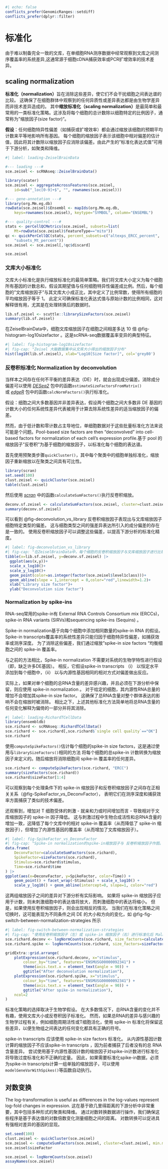 ```r
#| echo: false
conflicts_prefer(GenomicRanges::setdiff)
conflicts_prefer(dplyr::filter)
```

# 标准化

由于难以制备完全一致的文库，在单细胞RNA测序数据中经常观察到文库之间测序覆盖率的系统差异,这通常源于细胞cDNA捕获效率或PCR扩增效率的技术差异。

## scaling normalization
**标准化（normalization）**旨在消除这些差异，使它们不会干扰细胞之间表达谱的比较。 这确保了在细胞群体中观察到的任何异质性或差异表达都是由生物学差异而非技术差异造成的。 其中**缩放标准化（scaling normalization）**是最简单和最常用的一类标准化策略。这涉及将每个细胞的总计数除以细胞特定的比例因子，通常称为"缩放因子(size factor)"。

**假设**：任何细胞特异性偏差（如捕获或扩增效率）都会通过缩放该细胞的预期平均计数来平等地影响所有基因。 每个细胞的缩放因子表示该细胞中相对偏差的估计值，因此将其计数除以缩放因子应消除该偏差。由此产生的"标准化表达式值"可用于下游分析，如聚类和降维。

```r
#| label: loading-ZeiselBrainData

#--- loading ---#
sce.zeisel <- scRNAseq::ZeiselBrainData()

library(scater)
sce.zeisel <- aggregateAcrossFeatures(sce.zeisel, 
    id=sub("_loc[0-9]+$", "", rownames(sce.zeisel)))

#--- gene-annotation ---#
library(org.Mm.eg.db)
rowData(sce.zeisel)$Ensembl <- mapIds(org.Mm.eg.db, 
    keys=rownames(sce.zeisel), keytype="SYMBOL", column="ENSEMBL")

#--- quality-control ---#
stats <- perCellQCMetrics(sce.zeisel, subsets=list(
    Mt=rowData(sce.zeisel)$featureType=="mito"))
qc <- quickPerCellQC(stats, percent_subsets=c("altexps_ERCC_percent", 
    "subsets_Mt_percent"))
sce.zeisel <- sce.zeisel[,!qc$discard]
```

```r
sce.zeisel 
```

### 文库大小标准化

文库大小标准化是执行缩放标准化的最简单策略。我们将文库大小定义为每个细胞所有基因的计数总和，假设其期望值与任何细胞特异性偏差成比例。然后，每个细胞的"文库缩放因子"与其文库大小成正比，其中定义了比例常数，使得所有细胞的平均缩放因子等于 1。 此定义可确保标准化表达式值与原始计数的比例相同，这对解释很有用，尤其是在处理转换后的数据时。

```r
lib.sf.zeisel <- scuttle::librarySizeFactors(sce.zeisel)
summary(lib.sf.zeisel)
```

在ZeiselBrainData中，细胞文库缩放因子在细胞之间相差多达 10 倍 @fig-histogram-log10sizefactor 。这是scRNA-seq数据覆盖率变异的典型特征。

```r
#| label: fig-histogram-log10sizefactor
#| fig-cap: "Zeisel 大脑数据集中从文库大小得出的缩放因子分布"
hist(log10(lib.sf.zeisel), xlab="Log10[Size factor]", col='grey80')
```

### 反卷积标准化 Normalization by deconvolution

当样本之间存在任何不平衡的差异表达（DE）时，就会出现成分偏差。消除成分偏差可以使用 [*DESeq2*](https://bioconductor.org/packages/3.18/DESeq2) 包中的函数`estimateSizeFactorsFromMatrix()`或 [*edgeR*](https://bioconductor.org/packages/3.18/edgeR) 包中的函数`calcNormFactors()`执行标准化。

假设：细胞之间大多数基因并非差异表达，假设两个细胞之间大多数非 DE 基因的计数大小的任何系统性差异代表被用于计算去除系统性差异的适当缩放因子的偏差。

然而，由于低计数和零计数占主导地位，单细胞数据对于这些批量标准化方法来说可能是个问题。Pool-based size factors are then "deconvolved" into cell-based factors for normalization of each cell's expression profile.基于 pool 的缩放因子"反卷积"为基于细胞的缩放因子，以标准化每个细胞的表达谱。

首先使用预聚类步骤`quickCluster()`，其中每个聚类中的细胞单独标准化，缩放因子重新缩放以在聚类之间具有可比性。

```r
library(scran)
set.seed(100)
clust.zeisel <- quickCluster(sce.zeisel) 
table(clust.zeisel)
```

然后使用 [*scran*](https://bioconductor.org/packages/3.18/scran) 中的函数`calculateSumFactors()`执行反卷积缩放。

```r
deconv.sf.zeisel <- calculateSumFactors(sce.zeisel, cluster=clust.zeisel)
summary(deconv.sf.zeisel)
```

可以看到 @fig-deconvolution_vs_library 反卷积缩放因子表现出与文库缩放因子细胞特定类型的偏差。 这与细胞类型之间的强差异表达所引入的成分偏差的存在是一致的。 使用反卷积缩放因子可以调整这些偏差，以提高下游分析的标准化精度。

```r
#| label: fig-deconvolution_vs_library
#| fig-cap: "在ZeiselBrainData中，每个细胞的反卷积缩放因子与文库缩放因子进行比较。红线对应于两个缩放因子之间的同一性。"
tibble(x=lib.sf.zeisel, y=deconv.sf.zeisel) |> 
  ggplot(aes(x,y))+
  scale_x_log10()+
  scale_y_log10()+
  geom_point(color=as.integer(factor(sce.zeisel$level1class)))+
  geom_abline(slope = 1,intercept = 0,color="red",linewidth=1.2)+
  xlab("Library size factor")+
  ylab("Deconvolution size factor")

```

### Normalization by spike-ins

RNA-seq常用的spike-in有 External RNA Controls Consortium mix (ERCCs)，spike-in RNA variants (SIRVs)和sequencing spike-ins (Sequins) 。

Spike-in normalization基于向每个细胞中添加相同数量的spike-in RNA 的假设。Spike-in transcripts覆盖率的系统性差异只能归因于细胞特异性偏差，如捕获效率或测序深度。
为了消除这些偏差，我们通过缩放"spike-in size factors "均衡细胞之间的 spike-in 覆盖率。

与之前的方法相比，Spike-in normalization 不需要对系统的生物学特性进行假设（即，缺乏许多DE基因）。 
相反，它假设spike-in transcripts （i） 以恒定水平添加到每个细胞中，（ii） 以与内源性基因相同的相对方式对偏差做出反应。

实际上，如果对单个细胞的总RNA含量的差异感兴趣，并且必须在下游分析中保留，则应使用 spike-in normalization 。 对于给定的细胞，其内源性RNA总量的增加不会增加其spike-in size factor。 这确保了总RNA含量对整个群体表达的影响不会在缩放时被消除。 相比之下，上述其他标准化方法简单地将总RNA含量的任何变化解释为偏倚的一部分并将其消除。

```r
#| label: loading-RichardTCellData
library(ensembldb)
sce.richard <- scRNAseq::RichardTCellData()
sce.richard <- sce.richard[,sce.richard$`single cell quality`=="OK"]
sce.richard
```

使用`computeSpikeFactors()`估计每个细胞的spike-in size factors，这是通过使用与`librarySizeFactors()`相同的方法
将每个细胞的总spike-in 计数转换为缩放因子来定义的。随后缩放将消除细胞间 spike-in 覆盖率的任何差异。

```r
sce.richard <- computeSpikeFactors(sce.richard, "ERCC")
summary(sizeFactors(sce.richard))
sce.richard$sizeFactor[1:4]
```

可以观察到每个处理条件下的 spike-in 缩放因子和反卷积缩放因子之间存在正相关关系（@fig-SpikeFactor_vs_DeconvFactor），
表明它们在测序深度和捕获效率方面捕获了类似的技术偏差。 

还观察到，增加对 T 细胞受体的刺激 - 就亲和力或时间增加而言 - 导致相对于文库缩放因子的 spike-in 因子降低。 这与刺激过程中生物合成活性和总RNA含量的增加一致，这降低了每个文库中的相对 spike-in 覆盖率（从而降低了 spike-in 缩放因子），但增加了内源性基因的覆盖率（从而增加了文库缩放因子）。

```r
#| label: fig-SpikeFactor_vs_DeconvFactor
#| fig-cap: "Spike-in normalization的spike-in缩放因子与 反卷积缩放因子作图。 每个图代表不同的配体处理，每个点都是一个细胞，根据刺激时间着色。"
data.frame(
    DeconvFactor=calculateSumFactors(sce.richard),
    SpikeFactor=sizeFactors(sce.richard),
    Stimulus=sce.richard$stimulus, 
    Time=sce.richard$time
) |> 
ggplot(aes(x=DeconvFactor, y=SpikeFactor, color=Time)) +
    geom_point() + facet_wrap(~Stimulus) + scale_x_log10() + 
    scale_y_log10() + geom_abline(intercept=0, slope=1, color="red")
```



这两组缩放因子之间的差异对下游分析有实际影响。 如果将 spike-in 缩放因子应用于计数，则未刺激细胞中的表达值将放大，而刺激细胞中的表达将缩小。 但是，如果使用反卷积缩放因子，则会出现相反的情况。 当我们在标准化策略之间切换时，这可能表现为不同条件之间 DE 的大小和方向的变化，如 @fig-fig-switch-between-normalization-strategies 所示

```r
#| label: fig-switch-between-normalization-strategies
#| fig-cap: "使用反卷积缩放因子（左）或 spike-in 缩放因子（右）进行标准化后 Malat1 的对数标准化表达值分布。细胞按配体亲和力分层，并按刺激时间着色"
sce.richard.deconv <- logNormCounts(sce.richard, size_factors=calculateSumFactors(sce.richard))
sce.richard.spike <- logNormCounts(sce.richard, size_factors=sizeFactors(sce.richard))

gridExtra::grid.arrange(
    plotExpression(sce.richard.deconv, x="stimulus", 
        colour_by="time", features="ENSMUSG00000092341") + 
        theme(axis.text.x = element_text(angle = 90)) + 
        ggtitle("After deconvolution normalization"),
    plotExpression(sce.richard.spike, x="stimulus", 
        colour_by="time", features="ENSMUSG00000092341") + 
        theme(axis.text.x = element_text(angle = 90)) +
        ggtitle("After spike-in normalization"),
    ncol=2
)
```

标准化策略的选择取决于生物学假设。 在大多数情况下，总RNA含量的变化并不有趣，使用文库大小或反卷积因子标准化。 然而，如果总RNA的差异与感兴趣的生物学过程有关，例如细胞周期活性或T细胞活化，使用 spike-in 标准化将保留这些差异，以便生物组之间表达的任何变化都具有正确的符号。

spike-in transcripts 应该使用 spike-in size factors 标准化。
从内源性基因计数计算的缩放因子不应该spike-in transcripts ，因为前者捕获了后者没有的总 RNA 含量差异。 尝试使用基于内源性基因计数的缩放因子对spike-in计数进行标准化将导致过度标准化和不正确的定量。 因此，如果需要标准化spike-in数据，必须为spike-in transcripts计算一组单独的缩放因子，可以使用 `modelGeneVarWithSpikes()`等函数自动执行。

## 对数变换

The log-transformation is useful as differences in the log-values represent log-fold changes in expression. 这在基于欧几里得距离的下游分析中非常重要，其中包括多种形式的聚类和降维。 通过对数转换数据进行操作，我们确保这些程序是基于表达值的对数倍数变化测量细胞之间的距离。
对数转换可以促进具有强相对差异的基因的显现。

```r
set.seed(100)
clust.zeisel <- quickCluster(sce.zeisel) 
sce.zeisel <- computeSumFactors(sce.zeisel, cluster=clust.zeisel, min.mean=0.1)
sce.zeisel$sizeFactor

sce.zeisel <- logNormCounts(sce.zeisel)
assayNames(sce.zeisel)

```
